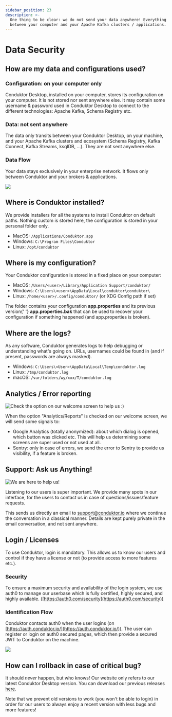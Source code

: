 ```yaml
---
sidebar_position: 23
description: >-
  One thing to be clear: we do not send your data anywhere! Everything stays
  between your computer and your Apache Kafka clusters / applications.
---
```



# Data Security

## How are my data and configurations used?

### Configuration: on your computer only

Conduktor Desktop, installed on your computer, stores its configuration on your computer. It is not stored nor sent anywhere else. It may contain some username & password used in Conduktor Desktop to connect to the different technologies: Apache Kafka, Schema Registry etc.

### Data: not sent anywhere

The data only transits between your Conduktor Desktop, on your machine, and your Apache Kafka clusters and ecosystem (Schema Registry, Kafka Connect, Kafka Streams, ksqlDB, ...). They are not sent anywhere else.

### Data Flow

Your data stays exclusively in your enterprise network. It flows only between Conduktor and your brokers & applications.

![](./assets/screenshot-2021-02-15-at-11.41.49.png)

## Where is Conduktor installed?

We provide installers for all the systems to install Conduktor on default paths. Nothing custom is stored here, the configuration is stored in your personal folder only.

- MacOS: `/Applications/Conduktor.app`
- Windows: `C:\Program Files\Conduktor`
- Linux: `/opt/conduktor`

## Where is my configuration?

Your Conduktor configuration is stored in a fixed place on your computer:

- MacOS: `/Users/<user>/Library/Application Support/conduktor/`
- Windows: `C:\Users\<user>\AppData\Local\conduktor\conduktor\`
- Linux: `/home/<user>/.config/conduktor/` (or XDG Config path if set)

<InfoBox type="warning">
  The folder contains your configuration <strong>app.properties</strong> and its previous version{' '}
  <strong>app.properties.bak</strong> that can be used to recover your configuration if something
  happened (and app.properties is broken).
</InfoBox>

## Where are the logs?

As any software, Conduktor generates logs to help debugging or understanding what's going on. URLs, usernames could be found in (and if present, passwords are always masked).

- Windows: `C:\Users\<User>\AppData\Local\Temp\conduktor.log`
- Linux: `/tmp/conduktor.log`
- macOS: `/var/folders/wy/xxx/T/conduktor.log`

## Analytics / Error reporting

![Check the option on our welcome screen to help us :)](<./assets/screenshot-2021-02-15-at-10.59.49 (1).png>)

When the option "Analytics/Reports" is checked on our welcome screen, we will send some signals to:

- Google Analytics (totally anonymized): about which dialog is opened, which button was clicked etc. This will help us determining some screens are super used or not used at all.
- Sentry: only in case of errors, we send the error to Sentry to provide us visibility, if a feature is broken.

## Support: Ask us Anything!

![We are here to help us!](./assets/screenshot-2021-02-15-at-11.30.03.png)

Listening to our users is super important. We provide many spots in our interface, for the users to contact us in case of questions/issues/feature requests.

This sends us directly an email to support@conduktor.io where we continue the conversation in a classical manner. Details are kept purely private in the email conversation, and not sent anywhere.

## Login / Licenses

To use Conduktor, login is mandatory. This allows us to know our users and control if they have a license or not (to provide access to more features etc.).

### Security

To ensure a maximum security and availability of the login system, we use auth0 to manage our userbase which is fully certified, highly secured, and highly available. ([https://auth0.com/security](https://auth0.com/security))

### Identification Flow

Conduktor contacts auth0 when the user logins (on [https://auth.conduktor.io/](https://auth.conduktor.io/)). The user can register or login on auth0 secured pages, which then provide a secured JWT to Conduktor on the machine.

![](./assets/screenshot-2021-02-15-at-11.26.03.png)

## How can I rollback in case of critical bug?

It should _never_ happen, but who knows! Our website only refers to our latest Conduktor Desktop version. You can download our previous releases [here](https://github.com/conduktor/builds/releases).

Note that we prevent old versions to work (you won't be able to login) in order for our users to always enjoy a recent version with less bugs and more features!
